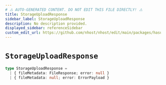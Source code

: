 ```yaml
---
# ⚠️ AUTO-GENERATED CONTENT. DO NOT EDIT THIS FILE DIRECTLY! ⚠️
title: StorageUploadResponse
sidebar_label: StorageUploadResponse
description: No description provided.
displayed_sidebar: referenceSidebar
custom_edit_url: https://github.com/nhost/nhost/edit/main/packages/hasura-storage-js/src/utils/types.ts#L47
---
```


# `StorageUploadResponse`

```ts
type StorageUploadResponse =
  | { fileMetadata: FileResponse; error: null }
  | { fileMetadata: null; error: ErrorPayload }
```
